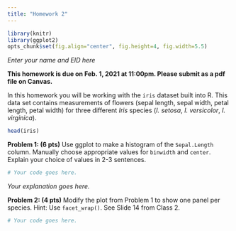 ```yaml
---
title: "Homework 2"
---
```


```r
library(knitr)
library(ggplot2)
opts_chunk$set(fig.align="center", fig.height=4, fig.width=5.5)
```

*Enter your name and EID here*

**This homework is due on Feb. 1, 2021 at 11:00pm. Please submit as a pdf file on Canvas.**

In this homework you will be working with the `iris` dataset built into R. This data set contains measurements of flowers (sepal length, sepal width, petal length, petal width) for three different *Iris* species (*I. setosa*, *I. versicolor*, *I. virginica*).

```r
head(iris)
```


**Problem 1: (6 pts)** Use ggplot to make a histogram of the `Sepal.Length` column. Manually choose appropriate values for `binwidth` and `center`. Explain your choice of values in 2-3 sentences.

```r
# Your code goes here.
```

*Your explanation goes here.*

**Problem 2: (4 pts)** Modify the plot from Problem 1 to show one panel per species. Hint: Use `facet_wrap()`. See Slide 14 from Class 2.


```r
# Your code goes here.
```
